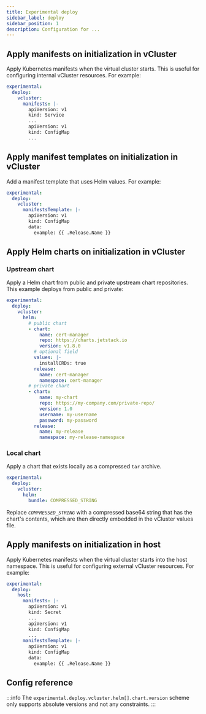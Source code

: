 ```yaml
---
title: Experimental deploy
sidebar_label: deploy
sidebar_position: 1
description: Configuration for ...
---
```



## Apply manifests on initialization in vCluster

Apply Kubernetes manifests when the virtual cluster starts. This is useful for configuring internal vCluster resources. For example:

```yaml
experimental:
  deploy:
    vcluster:
      manifests: |-
        apiVersion: v1
        kind: Service
        ...
        apiVersion: v1
        kind: ConfigMap
        ...
```

## Apply manifest templates on initialization in vCluster

Add a manifest template that uses Helm values. For example:

```yaml
experimental:
  deploy:
    vcluster:
      manifestsTemplate: |-
        apiVersion: v1
        kind: ConfigMap
        data:
          example: {{ .Release.Name }}
```

## Apply Helm charts on initialization in vCluster

### Upstream chart

Apply a Helm chart from public and private upstream chart repositories. This example deploys from public and private:

```yaml
experimental:
  deploy:
    vcluster:
      helm:
        # public chart
        - chart:
            name: cert-manager
            repo: https://charts.jetstack.io
            version: v1.8.0
          # optional field
          values: |-
            installCRDs: true
          release:
            name: cert-manager
            namespace: cert-manager
        # private chart
        - chart:
            name: my-chart
            repo: https://my-company.com/private-repo/
            version: 1.0
            username: my-username
            password: my-password
          release:
            name: my-release
            namespace: my-release-namespace
```

### Local chart

Apply a chart that exists locally as a compressed `tar` archive.

```yaml
experimental:
  deploy:
    vcluster:
      helm:
        bundle: COMPRESSED_STRING
```

Replace _`COMPRESSED_STRING`_ with a compressed base64 string that has the chart's contents, which are then directly embedded in the vCluster values file.

## Apply manifests on initialization in host

Apply Kubernetes manifests when the virtual cluster starts into the host namespace. This is useful for configuring external vCluster resources. For example:

```yaml
experimental:
  deploy:
    host:
      manifests: |-
        apiVersion: v1
        kind: Secret
        ...
        apiVersion: v1
        kind: ConfigMap
        ...
      manifestsTemplate: |-
        apiVersion: v1
        kind: ConfigMap
        data:
          example: {{ .Release.Name }}
```

## Config reference

:::info
The `experimental.deploy.vcluster.helm[].chart.version` scheme only supports absolute versions and not any constraints.
:::

<ExperimentalDeploy/>
